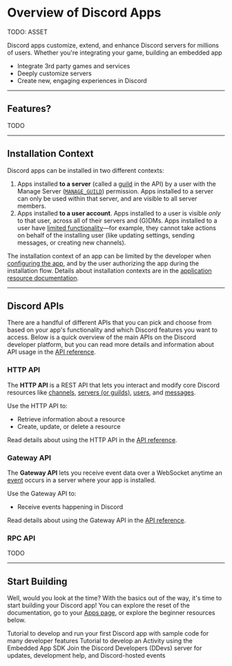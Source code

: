 # Overview of Discord Apps

TODO: ASSET

Discord apps customize, extend, and enhance Discord servers for millions of users. Whether you're integrating your game, building an embedded app
- Integrate 3rd party games and services
- Deeply customize servers
- Create new, engaging experiences in Discord

---

## Features?

TODO

---

## Installation Context

Discord apps can be installed in two different contexts:

1. Apps installed **to a server** (called a [guild](#DOCS_RESOURCES_GUILD) in the API) by a user with the Manage Server ([`MANAGE_GUILD`](#DOCS_TOPICS_PERMISSIONS/permissions-bitwise-permission-flags)) permission. Apps installed to a server can only be used within that server, and are visible to all server members.
2. Apps installed **to a user account**. Apps installed to a user is visible *only* to that user, across all of their servers and (G)DMs. Apps installed to a user have [limited functionality](#TODO)—for example, they cannot take actions on behalf of the installing user (like updating settings, sending messages, or creating new channels).

The installation context of an app can be limited by the developer when [configuring the app](#TODO), and by the user authorizing the app during the installation flow. Details about installation contexts are in the [application resource documentation](#DOCS_RESOURCES_APPLICATION/installation-context).

---

## Discord APIs

There are a handful of different APIs that you can pick and choose from based on your app's functionality and which Discord features you want to access. Below is a quick overview of the main APIs on the Discord developer platform, but you can read more details and information about API usage in the [API reference](#DOCS_QUICK_START/API_REFERENCE).

### HTTP API

The **HTTP API** is a REST API that lets you interact and modify core Discord resources like [channels](#DOCS_RESOURCES_CHANNEL), [servers (or guilds)](#DOCS_RESOURCES_GUILD), [users](#DOCS_RESOURCES_user), and [messages](#DOCS_RESOURCES_CHANNEL/message-object). 

Use the HTTP API to:
- Retrieve information about a resource
- Create, update, or delete a resource

Read details about using the HTTP API in the [API reference](#DOCS_QUICK_START/API_REFERENCE/http-api).

### Gateway API

The **Gateway API** lets you receive event data over a WebSocket anytime an [event](#DOCS_TOPICS_GATEWAY_EVENTS) occurs in a server where your app is installed.

Use the Gateway API to:
- Receive events happening in Discord

Read details about using the Gateway API in the [API reference](#DOCS_QUICK_START/API_REFERENCE/gateway-websocket-api).

### RPC API

TODO

---

## Start Building

Well, would you look at the time? With the basics out of the way, it's time to start building your Discord app! You can explore the reset of the documentation, go to your [Apps page](#TODO), or explore the beginner resources below.

<Container>
  <Card title="Developing your First Discord App" link="#embedded-links">
    Tutorial to develop and run your first Discord app with sample code for many developer features
  </Card>
  <Card title="Building an Activity on Discord" link="#open-invite-dialog">
    Tutorial to develop an Activity using the Embedded App SDK
  </Card>
  <Card title="Discord Developers server" link="#open-invite-dialog">
    Join the Discord Developers (DDevs) server for updates, development help, and Discord-hosted events
  </Card>
</Container>




